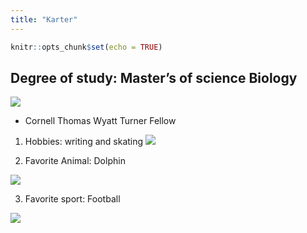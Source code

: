 ```yaml
---
title: "Karter"
---
```


```r
knitr::opts_chunk$set(echo = TRUE)
```

## Degree of study: Master's of science Biology 

![](https://thumbs.dreamstime.com/b/biology-hand-drawn-doodles-lettering-education-science-vector-white-background-135246167.jpg)

* Cornell Thomas Wyatt Turner Fellow 

1. Hobbies: writing and skating 
![](https://media-cdn.tripadvisor.com/media/photo-s/18/0f/01/b9/img-20190621-214034-largejpg.jpg)


2. Favorite Animal: Dolphin

![](https://th.bing.com/th/id/R.5390147cfb22579cfd2c6262e3691117?rik=T5lsn91yQp5Omw&pid=ImgRaw&r=0)



3. Favorite sport: Football 

![](https://th.bing.com/th/id/R.c5e3128a5c6508946c67a10e35f39263?rik=knIVDvtVqkJIhw&riu=http%3a%2f%2f1000logos.net%2fwp-content%2fuploads%2f2016%2f12%2fShape-Green-Bay-Packers-Logo.png&ehk=liwYBrT459%2bRf3F8CDUKmofoR0Vdc3AxPyfwFg%2bLfMY%3d&risl=&pid=ImgRaw&r=0)


